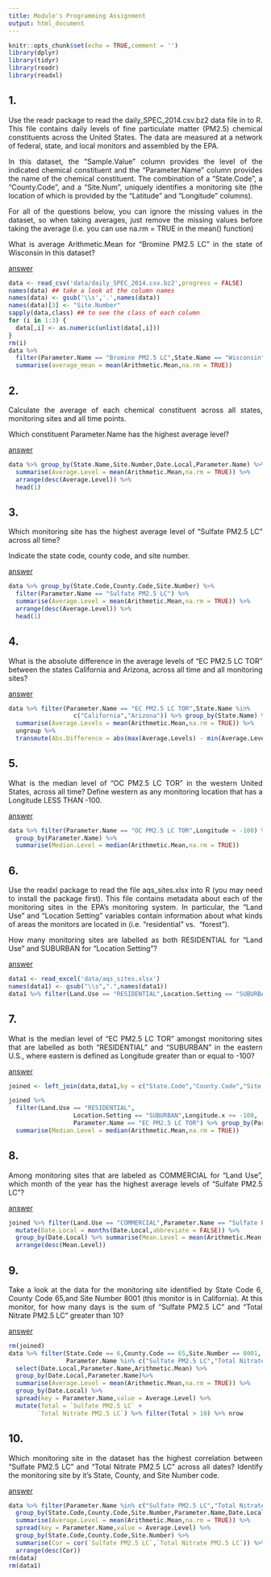 ```yaml
---
title: Module's Programming Assignment
output: html_document
---
```


```r
knitr::opts_chunk$set(echo = TRUE,comment = '')
library(dplyr)
library(tidyr)
library(readr)
library(readxl)
```
<style>
  body {
    text-align: justify}
</style>

## 1.

Use the readr package to read the daily_SPEC_2014.csv.bz2 data file in to R. This file
contains daily levels of fine particulate matter (PM2.5) chemical constituents across the
United States. The data are measured at a network of federal, state, and local monitors and
assembled by the EPA.

In this dataset, the "Sample.Value" column provides the level of the indicated chemical
constituent and the "Parameter.Name" column provides the name of the chemical constituent.
The combination of a "State.Code", a "County.Code", and a "Site.Num", uniquely identifies a
monitoring site (the location of which is provided by the "Latitude" and "Longitude"
columns).

For all of the questions below, you can ignore the missing values in the dataset, so when
taking averages, just remove the missing values before taking the average (i.e. you can use
na.rm = TRUE in the mean() function)

What is average Arithmetic.Mean for “Bromine PM2.5 LC” in the state of Wisconsin in this
dataset?

<u>answer</u>

```r
data <- read_csv('data/daily_SPEC_2014.csv.bz2',progress = FALSE)
names(data) ## take a look at the column names
names(data) <- gsub('\\s','.',names(data))
names(data)[3] <- "Site.Number"
sapply(data,class) ## to see the class of each column
for (i in 1:3) {
  data[,i] <- as.numeric(unlist(data[,i]))
}
rm(i)
data %>% 
  filter(Parameter.Name == "Bromine PM2.5 LC",State.Name == "Wisconsin") %>% 
  summarise(average_mean = mean(Arithmetic.Mean,na.rm = TRUE))
```

## 2.

Calculate the average of each chemical constituent across all states, monitoring sites and
all time points.

Which constituent Parameter.Name has the highest average level?

<u>answer</u>

```r
data %>% group_by(State.Name,Site.Number,Date.Local,Parameter.Name) %>% 
  summarise(Average.Level = mean(Arithmetic.Mean,na.rm = TRUE)) %>%
  arrange(desc(Average.Level)) %>%
  head(1)
```

## 3.

Which monitoring site has the highest average level of “Sulfate PM2.5 LC” across all time?

Indicate the state code, county code, and site number.

<u>answer</u>

```r
data %>% group_by(State.Code,County.Code,Site.Number) %>% 
  filter(Parameter.Name == "Sulfate PM2.5 LC") %>% 
  summarise(Average.Level = mean(Arithmetic.Mean,na.rm = TRUE)) %>%
  arrange(desc(Average.Level)) %>%
  head(1)
```

## 4.

What is the absolute difference in the average levels of “EC PM2.5 LC TOR” between the 
states California and Arizona, across all time and all monitoring sites?

<u>answer</u>

```r
data %>% filter(Parameter.Name == "EC PM2.5 LC TOR",State.Name %in% 
                  c("California","Arizona")) %>% group_by(State.Name) %>% 
  summarise(Average.Levels = mean(Arithmetic.Mean,na.rm = TRUE)) %>% 
  ungroup %>%
  transmute(Abs.Difference = abs(max(Average.Levels) - min(Average.Levels))) %>% head(1)
```

## 5.

What is the median level of “OC PM2.5 LC TOR” in the western United States, across all 
time? Define western as any monitoring location that has a Longitude LESS THAN -100.

<u>answer</u>

```r
data %>% filter(Parameter.Name == "OC PM2.5 LC TOR",Longitude < -100) %>% 
  group_by(Parameter.Name) %>% 
  summarise(Median.Level = median(Arithmetic.Mean,na.rm = TRUE)) 
```

## 6.

Use the readxl package to read the file aqs_sites.xlsx into R (you may need to install the 
package first). This file contains metadata about each of the monitoring sites in the EPA’s
monitoring system. In particular, the "Land Use" and "Location Setting" variables contain 
information about what kinds of areas the monitors are located in (i.e. “residential” vs. 
“forest”).

How many monitoring sites are labelled as both RESIDENTIAL for "Land Use" and SUBURBAN for 
"Location Setting"?

<u>answer</u>

```r
data1 <- read_excel('data/aqs_sites.xlsx')
names(data1) <- gsub("\\s",".",names(data1))
data1 %>% filter(Land.Use == "RESIDENTIAL",Location.Setting == "SUBURBAN") %>% nrow
```

## 7.

What is the median level of “EC PM2.5 LC TOR” amongst monitoring sites that are labelled as
both “RESIDENTIAL” and “SUBURBAN” in the eastern U.S., where eastern is defined as 
Longitude greater than or equal to -100?

<u>answer</u>

```r
joined <- left_join(data,data1,by = c("State.Code","County.Code","Site.Number"))

joined %>% 
  filter(Land.Use == "RESIDENTIAL",
                  Location.Setting == "SUBURBAN",Longitude.x >= -100,
                  Parameter.Name == "EC PM2.5 LC TOR") %>% group_by(Parameter.Name) %>% 
  summarise(Median.Level = median(Arithmetic.Mean,na.rm = TRUE))
```

## 8.

Among monitoring sites that are labeled as COMMERCIAL for “Land Use”, which month of the 
year has the highest average levels of “Sulfate PM2.5 LC”?

<u>answer</u>

```r
joined %>% filter(Land.Use == "COMMERCIAL",Parameter.Name == "Sulfate PM2.5 LC") %>% 
  mutate(Date.Local = months(Date.Local,abbreviate = FALSE)) %>%
  group_by(Date.Local) %>% summarise(Mean.Level = mean(Arithmetic.Mean,na.rm = TRUE)) %>% 
  arrange(desc(Mean.Level))
```

## 9.

Take a look at the data for the monitoring site identified by State Code 6, County Code 
65,and Site Number 8001 (this monitor is in California). At this monitor, for how many days
is the sum of “Sulfate PM2.5 LC” and “Total Nitrate PM2.5 LC” greater than 10?

<u>answer</u>

```r
rm(joined)
data %>% filter(State.Code == 6,County.Code == 65,Site.Number == 8001,
                Parameter.Name %in% c("Sulfate PM2.5 LC","Total Nitrate PM2.5 LC")) %>% 
  select(Date.Local,Parameter.Name,Arithmetic.Mean) %>%
  group_by(Date.Local,Parameter.Name)%>% 
  summarise(Average.Level = mean(Arithmetic.Mean,na.rm = TRUE)) %>%
  group_by(Date.Local) %>% 
  spread(key = Parameter.Name,value = Average.Level) %>% 
  mutate(Total = `Sulfate PM2.5 LC` + 
        `Total Nitrate PM2.5 LC`) %>% filter(Total > 10) %>% nrow
```

## 10.

Which monitoring site in the dataset has the highest correlation between “Sulfate PM2.5 LC”
and “Total Nitrate PM2.5 LC” across all dates? Identify the monitoring site by it’s State, 
County, and Site Number code.

<u>answer</u>

```r
data %>% filter(Parameter.Name %in% c("Sulfate PM2.5 LC","Total Nitrate PM2.5 LC")) %>% 
  group_by(State.Code,County.Code,Site.Number,Parameter.Name,Date.Local) %>% 
  summarise(Average.Level = mean(Arithmetic.Mean,na.rm = TRUE)) %>%
  spread(key = Parameter.Name,value = Average.Level) %>%
  group_by(State.Code,County.Code,Site.Number) %>%
  summarise(Cor = cor(`Sulfate PM2.5 LC`,`Total Nitrate PM2.5 LC`)) %>%
  arrange(desc(Cor))
rm(data)
rm(data1)
```